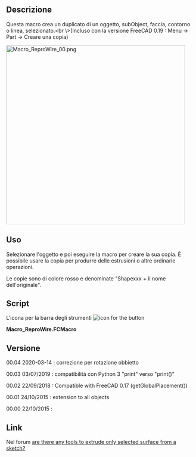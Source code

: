 <languages/>
{{Macro/it
|Name= Macro Repro Wire
|Translate=Replica un componente
|Icon= Macro_ReproWire.png
|Description=Questa macro crea un duplicato di un sottoelemento subObject ... selezionato.<br \>(Incluso con la versione FreeCAD 0.19 : Menu → Part → Creare una copia)
|Author=Mario52
|Version=00.04
|Date=2020-03-14
|Download=[https://www.freecadweb.org/wiki/images/a/a3/Macro_ReproWire.png ToolBar Icon]
|FCVersion=Tutte
}}

==Descrizione==
Questa macro crea un duplicato di un oggetto, subObject, faccia, contorno o linea, selezionato.<br \>(Incluso con la versione FreeCAD 0.19 : Menu → Part → Creare una copia)

[[Image:Macro ReproWire 00.png|480px]]
{{Caption|ReproWire}}


==Uso== 
Selezionare l'oggetto e poi eseguire la macro per creare la sua copia. È possibile usare la copia per produrre delle estrusioni o altre ordinarie operazioni.

Le copie sono di colore rosso e denominate "Shapexxx + il nome dell'originale".

==Script== 
L'icona per la barra degli strumenti [[File:Macro_ReproWire.png|icon for the button]]

''' Macro_ReproWire.FCMacro''' 

{{MacroCode|code=

# -*- coding: utf-8 -*-
from __future__ import unicode_literals
import codecs   #https://docs.python.org/2/howto/unicode.html
import Part,Draft

#24/10/2015, 22/09/2018, 03/07/2019, 14/03/2020

__title__   = "Macro_ReproWire"
__author__  = "Mario52"
__url__     = "http://www.freecadweb.org/index-fr.html"
__Wiki__    = "https://www.freecadweb.org/wiki/Macro_Repro_Wire"
__version__ = "00.04"
__date__    = "2020/03/14"    #YYYY/MM/DD
__Comment__ = "Compatible with FreeCAD 0.17 0.18 and more"

global objectPlacementAngle ; objectPlacementAngle = ""
def objectRealPlacement3D(obj):
    global objectPlacementAngle
    try:
        objectPlacement      = obj.Shape.Placement
        #### 
        objectPlacementBase  = FreeCAD.Vector(objectPlacement.Base)
        ####
        objectWorkCenter     = objectPlacementBase
        ####
        objectPlacementAngle = objectPlacement.Rotation.toEuler()

        if hasattr(obj, "getGlobalPlacement"):
            globalPlacement       = obj.getGlobalPlacement()
            globalPlacementBase   = FreeCAD.Vector(globalPlacement.Base)
            objectRealPlacement3D = globalPlacementBase.add(objectWorkCenter).sub(objectPlacementBase)
            objectPlacementAngle  = globalPlacement.Rotation.toEuler()
        else:
            objectRealPlacement3D = objectWorkCenter

        return objectRealPlacement3D
    except Exception:
        return FreeCAD.Vector(0.0, 0.0, 0.0)

sel = Gui.Selection.getSelection()
s   = Gui.Selection.getSelectionEx()

try:
    if len(sel) != 0:
            print( "Object(s) : ", len(sel), " , SubObject(s) : ", len(s))
            i2 = ii2 = -1 
            for i in s:
                i2 += 1
                ii2 = -1
                try:
                    FreeCADGui.Selection.getSelectionEx()[i2].SubObjects[ii2]
                    for ii in i.SubElementNames:
                        placementOrigine = objectRealPlacement3D(FreeCAD.ActiveDocument.getObject(i.ObjectName))# search the original Placement
                        ii2 += 1
                        Part.show(FreeCADGui.Selection.getSelectionEx()[i2].SubObjects[ii2].copy())   # create repro shape subObject
                        print( i2+1 ,"/", ii2+1 ,"/", len(s) ," ", i.ObjectName ," ", ii)             # display the info SubObject
                        a = App.ActiveDocument.ActiveObject
                        a.Placement.Base = placementOrigine
                        a.Placement.Rotation = App.Rotation(objectPlacementAngle[0], objectPlacementAngle[1], objectPlacementAngle[2])
                        #    object Name  / original object Name / SubObject Name
                        a.Label = a.Name + " " + i.ObjectName + " " + ii                              # Label for the repro shape
                        try:
                            FreeCADGui.activeDocument().activeObject().LineColor  = (1.0,0.0,0.0)     # give LineColor
                            FreeCADGui.activeDocument().activeObject().PointColor = (1.0,0.0,0.0)     # give PointColor
                            FreeCADGui.activeDocument().activeObject().ShapeColor = (1.0,0.0,0.0)     # give ShapeColor
                        except Exception:
                            None
                except Exception:
#                    print( "Not SubObject")
                    placementOrigine = objectRealPlacement3D(FreeCAD.ActiveDocument.getObject(sel[i2].Name))# search the original Placement
                    Part.show(sel[i2].Shape)                                                          # create repro shape object
                    print( i2+1 ,"/", ii2+1 ,"/", len(s) ," ", sel[i2].Name)                          # display the info SubObject
                    a = App.ActiveDocument.ActiveObject
                    a.Placement.Base = placementOrigine
                    a.Placement.Rotation = App.Rotation(objectPlacementAngle[0], objectPlacementAngle[1], objectPlacementAngle[2])
                    #        object Name  /  original object Name
                    a.Label =a.Name + " " +  sel[i2].Name                                             # Label for the repro shape
                    try:
                        FreeCADGui.activeDocument().activeObject().LineColor  = (1.0,0.0,0.0)         # give LineColor
                        FreeCADGui.activeDocument().activeObject().PointColor = (1.0,0.0,0.0)         # give PointColor
                        FreeCADGui.activeDocument().activeObject().ShapeColor = (1.0,0.0,0.0)         # give ShapeColor
                    except Exception:
                        None
                try:
                    SubElement = FreeCADGui.Selection.getSelectionEx()[0].SubObjects[0]
                    print( FreeCADGui.Selection.getSelectionEx()[0].SubElementNames[0], " : ", SubElement.normalAt(0,0)) # ok Vector pour face
                except Exception:
                    None
                    
            FreeCAD.ActiveDocument.recompute()
    else :
        FreeCAD.Console.PrintError("Select one object" + "\n")
except Exception:
    FreeCAD.Console.PrintError("Unexpected error" + "\n")

}}


==Versione==

00.04 2020-03-14 : correzione per rotazione obbietto

00.03 03/07/2019 : compatibilità con Python 3 "print" verso "print()"

00.02 22/09/2018 : Compatible with FreeCAD 0.17 (getGlobalPlacement())

00.01 24/10/2015 : extension to all objects

00.00 22/10/2015 :
==Link== 
Nel forum [http://forum.freecadweb.org/viewtopic.php?f=3&t=12922 are there any tools to extrude only selected surface from a sketch?]


{{clear}}
